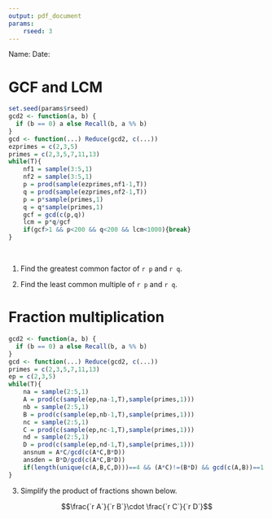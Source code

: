 ```yaml
---
output: pdf_document
params:
    rseed: 3
---
```


Name: \hspace{4in} Date: \hfill \hrule

# GCF and LCM

```r
set.seed(params$rseed)
gcd2 <- function(a, b) {
  if (b == 0) a else Recall(b, a %% b)
}
gcd <- function(...) Reduce(gcd2, c(...))
ezprimes = c(2,3,5)
primes = c(2,3,5,7,11,13)
while(T){
    nf1 = sample(3:5,1)
    nf2 = sample(3:5,1)
    p = prod(sample(ezprimes,nf1-1,T))
    q = prod(sample(ezprimes,nf2-1,T))
    p = p*sample(primes,1)
    q = q*sample(primes,1)
    gcf = gcd(c(p,q))
    lcm = p*q/gcf
    if(gcf>1 && p<200 && q<200 && lcm<1000){break}
}
```
\

1. Find the greatest common factor of `r p` and `r q`.

\vfill

2. Find the least common multiple of `r p` and `r q`.

\vfill

\newpage

# Fraction multiplication

```r
gcd2 <- function(a, b) {
  if (b == 0) a else Recall(b, a %% b)
}
gcd <- function(...) Reduce(gcd2, c(...))
primes = c(2,3,5,7,11,13)
ep = c(2,3,5)
while(T){
    na = sample(2:5,1)
    A = prod(c(sample(ep,na-1,T),sample(primes,1)))
    nb = sample(2:5,1)
    B = prod(c(sample(ep,nb-1,T),sample(primes,1)))
    nc = sample(2:5,1)
    C = prod(c(sample(ep,nc-1,T),sample(primes,1)))
    nd = sample(2:5,1)
    D = prod(c(sample(ep,nd-1,T),sample(primes,1)))
    ansnum = A*C/gcd(c(A*C,B*D))
    ansden = B*D/gcd(c(A*C,B*D))
    if(length(unique(c(A,B,C,D)))==4 && (A*C)!=(B*D) && gcd(c(A,B))==1 && gcd(c(C,D))==1 && gcd(A,D)>1 && gcd(B,C)>1 && max(c(A,B,C,D))<200 && ansnum<50 && ansden<50){break}
}
```

3. Simplify the product of fractions shown below.

$$\frac{`r A`}{`r B`}\cdot \frac{`r C`}{`r D`}$$







